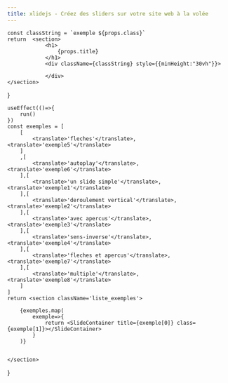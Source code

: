 ```yaml
---
title: xlidejs - Créez des sliders sur votre site web à la volée
---
```

    const classString = `exemple ${props.class}`
    return  <section>
                <h1>
                    {props.title}
                </h1>
                <div className={classString} style={{minHeight:"30vh"}}>
    
                </div>
    </section>
}

    useEffect(()=>{
        run()
    })
    const exemples = [
        [
            <translate>'fleches'</translate>,<translate>'exemple5'</translate>
        ]
        ,[
            <translate>'autoplay'</translate>,<translate>'exemple6'</translate>
        ],[
            <translate>'un slide simple'</translate>,<translate>'exemple1'</translate>
        ],[
            <translate>'deroulement vertical'</translate>,<translate>'exemple2'</translate>
        ],[
            <translate>'avec apercus'</translate>,<translate>'exemple3'</translate>
        ],[
            <translate>'sens-inverse'</translate>,<translate>'exemple4'</translate>
        ],[
            <translate>'fleches et apercus'</translate>,<translate>'exemple7'</translate>
        ],[
            <translate>'multiple'</translate>,<translate>'exemple8'</translate>
        ]
    ]
    return <section className='liste_exemples'>
        
        {exemples.map(
            exemple=>{
                return <SlideContainer title={exemple[0]} class={exemple[1]}></SlideContainer>
            }
        )}
    
     
    </section>
}

<Header></Header>
<ListeExemples>
</ListeExemples>
<About></About>
